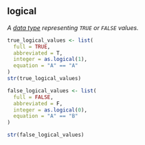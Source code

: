 ## logical

<dfn>A [data type](d.html#data-type) representing `TRUE` or `FALSE` values.</dfn>

```r
true_logical_values <- list(
  full = TRUE,
  abbreviated = T,
  integer = as.logical(1),
  equation = "A" == "A"
)
str(true_logical_values)
```

```r
false_logical_values <- list(
  full = FALSE,
  abbreviated = F,
  integer = as.logical(0),
  equation = "A" == "B"
)

str(false_logical_values)
```

